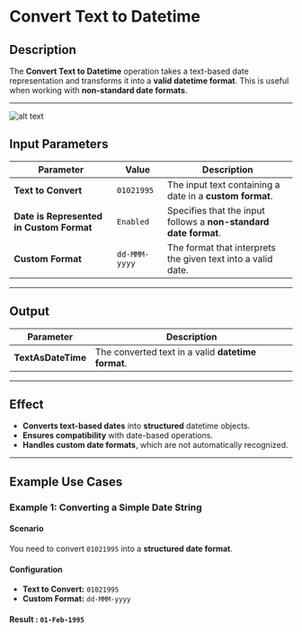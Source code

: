 # **Convert Text to Datetime**

## **Description**

The **Convert Text to Datetime** operation takes a text-based date representation and transforms it into a **valid datetime format**. This is useful when working with **non-standard date formats**.

---
![alt text](../assets/text-action/convert-text-to-datetime.png)

## **Input Parameters**

| Parameter                             | Value        | Description |
|---------------------------------------|-------------|-------------|
| **Text to Convert**                   | `01021995`  | The input text containing a date in a **custom format**. |
| **Date is Represented in Custom Format** | `Enabled`  | Specifies that the input follows a **non-standard date format**. |
| **Custom Format**                      | `dd-MMM-yyyy` | The format that interprets the given text into a valid date. |

---

## **Output**

| Parameter        | Description |
|-----------------|-------------|
| **TextAsDateTime** | The converted text in a valid **datetime format**. |

---

## **Effect**

- **Converts text-based dates** into **structured** datetime objects.
- **Ensures compatibility** with date-based operations.
- **Handles custom date formats**, which are not automatically recognized.

---

## **Example Use Cases**

### **Example 1: Converting a Simple Date String**

#### **Scenario**

You need to convert `01021995` into a **structured date format**.

#### **Configuration**

- **Text to Convert:** `01021995`
- **Custom Format:** `dd-MMM-yyyy`

#### **Result :** `01-Feb-1995`